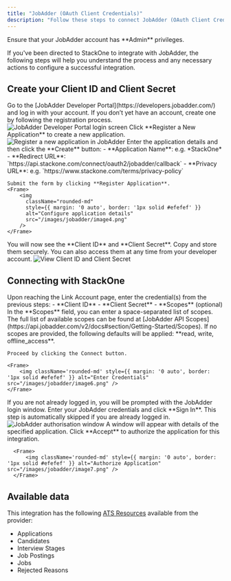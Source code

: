 ```yaml
---
title: "JobAdder (OAuth Client Credentials)"
description: "Follow these steps to connect JobAdder (OAuth Client Credentials) via the StackOne Hub successfully."
---
```



<Warning>
  Ensure that your JobAdder account has **Admin** privileges.
</Warning>

If you've been directed to StackOne to integrate with JobAdder, the following steps will help you understand the process and any necessary actions to configure a successful integration.

## Create your Client ID and Client Secret

<Steps>
  <Step title="Login to Developer Portal">
    Go to the [JobAdder Developer Portal](https://developers.jobadder.com/) and log in with your account.  
    If you don’t yet have an account, create one by following the registration process.
    <Frame>
        <img
          className="rounded-md"
          style={{ margin: '0 auto', border: '1px solid #efefef' }}
          alt="JobAdder Developer Portal login screen"
          src="/images/jobadder/image2.png"
        />
    </Frame>
 </Step> 

  <Step title="Register a New Application">
    Click **Register a New Application** to create a new application.
    <Frame>
        <img
          className="rounded-md"
          style={{ margin: '0 auto', border: '1px solid #efefef' }}
          alt="Register a new application in JobAdder"
          src="/images/jobadder/image3.png"
        />
    </Frame>
  </Step>

  <Step title="Configure the Application Details">
    Enter the application details and then click the **Create** button:
    - **Application Name**: e.g. *StackOne*  
    - **Redirect URL**: `https://api.stackone.com/connect/oauth2/jobadder/callback`  
    - **Privacy URL**: e.g. `https://www.stackone.com/terms/privacy-policy`  

    Submit the form by clicking **Register Application**.
    <Frame>
        <img
          className="rounded-md"
          style={{ margin: '0 auto', border: '1px solid #efefef' }}
          alt="Configure application details"
          src="/images/jobadder/image4.png"
        />
    </Frame>
  </Step>

  <Step title="Retrieve Client ID and Client Secret">
    You will now see the **Client ID** and **Client Secret**. Copy and store them securely.  
    You can also access them at any time from your developer account.
    <Frame>
        <img
          className="rounded-md"
          style={{ margin: '0 auto', border: '1px solid #efefef' }}
          alt="View Client ID and Client Secret"
          src="/images/jobadder/image5.png"
        />
    </Frame>
  </Step>
</Steps>

## Connecting with StackOne

<Steps>
  <Step>
    Upon reaching the Link Account page, enter the credential(s) from the previous steps:
    - **Client ID**
    - **Client Secret**
    - **Scopes** (optional)

   <Note>
    In the **Scopes** field, you can enter a space-separated list of scopes.  
    The full list of available scopes can be found at [JobAdder API Scopes](https://api.jobadder.com/v2/docs#section/Getting-Started/Scopes).  
    If no scopes are provided, the following defaults will be applied: **read, write, offline_access**.
    </Note>

    Proceed by clicking the Connect button.

    <Frame>
        <img className='rounded-md' style={{ margin: '0 auto', border: '1px solid #efefef' }} alt="Enter Credentials" src="/images/jobadder/image6.png" />
    </Frame>
  </Step>
  <Step title="Login to JobAdder">
    If you are not already logged in, you will be prompted with the JobAdder login window.  
    Enter your JobAdder credentials and click **Sign In**.  
    This step is automatically skipped if you are already logged in.
  
  <Frame>
      <img
        className="rounded-md"
        style={{ margin: '0 auto', border: '1px solid #efefef' }}
        alt="JobAdder authorisation window"
        src="/images/jobadder/image8.png"
      />
  </Frame>
</Step>
  <Step title="Authorize Application">
      A window will appear with details of the specified application. Click **Accept** to authorize the application for this integration.
  
      <Frame>
          <img className='rounded-md' style={{ margin: '0 auto', border: '1px solid #efefef' }} alt="Authorize Application" src="/images/jobadder/image7.png" />
      </Frame>
  </Step>
</Steps>
<IntegrationFooter />

## Available data

This integration has the following [ATS Resources](https://docs.stackone.com/reference/getting-started-with-your-api) available from the provider:
<ul>
  <li>Applications</li>
  <li>Candidates</li>
  <li>Interview Stages</li>
  <li>Job Postings</li>
  <li>Jobs</li>
  <li>Rejected Reasons</li>
</ul>